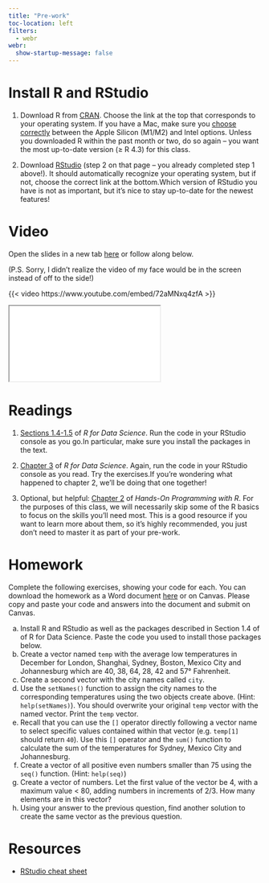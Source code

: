 ```yaml
---
title: "Pre-work"
toc-location: left
filters:
  - webr
webr:
  show-startup-message: false
---
```


# Install R and RStudio

1. Download R from [CRAN](https://cloud.r-project.org/). Choose the link at the top that corresponds to your operating system. [If you have a Mac, make sure you [choose correctly](https://support.apple.com/en-us/HT211814) between the Apple Silicon (M1/M2) and Intel options.]{.aside} Unless you downloaded R within the past month or two, do so again -- you want the most up-to-date version (≥ R 4.3) for this class.

2. Download [RStudio](https://posit.co/download/rstudio-desktop/) (step 2 on that page -- you already completed step 1 above!). It should automatically recognize your operating system, but if not, choose the correct link at the bottom.[Which version of RStudio you have is not as important, but it's nice to stay up-to-date for the newest features!]{.aside}

# Video

Open the slides in a new tab [here](slides/intro-to-R.html){target="_blank"} or follow along below.

(P.S. Sorry, I didn't realize the video of my face would be in the screen instead of off to the side!)

{{< video https://www.youtube.com/embed/72aMNxq4zfA >}}

<div>

```{=html}
<iframe class="slide-deck" src="slides/intro-to-R.html"></iframe>
```

</div>


# Readings

1. [Sections 1.4-1.5](https://r4ds.hadley.nz/intro.html#prerequisites) of *R for Data Science*. Run the code in your RStudio console as you go.[In particular, make sure you install the packages in the text.]{.aside}

2. [Chapter 3](https://r4ds.hadley.nz/workflow-basics.html) of *R for Data Science*. Again, run the code in your RStudio console as you read. Try the exercises.[If you're wondering what happened to chapter 2, we'll be doing that one together!]{.aside}

3. Optional, but helpful: [Chapter 2](https://rstudio-education.github.io/hopr/basics.html) of *Hands-On Programming with R*. For the purposes of this class, we will necessarily skip some of the R basics to focus on the skills you'll need most. This is a good resource if you want to learn more about them, so it's highly recommended, you just don't need to master it as part of your pre-work.

# Homework

Complete the following exercises, showing your code for each. You can download the homework as a Word document [here](homework_1.docx) or on Canvas. Please copy and paste your code and answers into the document and submit on Canvas.

a. Install R and RStudio as well as the packages described in Section 1.4 of of R for Data Science. Paste the code you used to install those packages below.
a.	Create a vector named `temp` with the average low temperatures in December for London, Shanghai, Sydney, Boston, Mexico City and Johannesburg which are 40, 38, 64, 28, 42 and 57° Fahrenheit. 
b.	Create a second vector with the city names called `city`.
c.	Use the `setNames()` function to assign the city names to the corresponding temperatures using the two objects create above. (Hint: `help(setNames)`). You should overwrite your original `temp` vector with the named vector. Print the `temp` vector.
d.	Recall that you can use the `[]` operator directly following a vector name to select specific values contained within that vector (e.g. `temp[1]` should return `40`). Use this `[]` operator and the `sum()` function to calculate the sum of the temperatures for Sydney, Mexico City and Johannesburg.
e.	Create a vector of all positive even numbers smaller than 75 using the `seq()` function. (Hint: `help(seq)`)
f.	Create a vector of numbers. Let the first value of the vector be 4, with a maximum value < 80, adding numbers in increments of 2/3. How many elements are in this vector?
g.  Using your answer to the previous question, find another solution to create the same vector as the previous question.

# Resources

- [RStudio cheat sheet](https://posit.co/wp-content/uploads/2022/10/rstudio-ide-1.pdf)